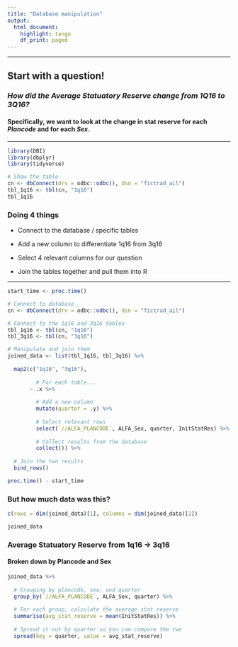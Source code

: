 ```yaml
---
title: "Database manipulation"
output:
  html_document:
    highlight: tango
    df_print: paged
---
```


---

## Start with a question!

### _How did the Average Statuatory Reserve change from 1Q16 to 3Q16?_

#### Specifically, we want to look at the change in stat reserve for each _Plancode_ and for each _Sex_. 

---

```r
library(DBI)
library(dbplyr)
library(tidyverse)

# Show the table
cn <- dbConnect(drv = odbc::odbc(), dsn = "fictrad_ail")
tbl_1q16 <- tbl(cn, "1q16")
tbl_1q16
```

### Doing 4 things

* Connect to the database / specific tables

* Add a new column to differentiate 1q16 from 3q16

* Select 4 relevant columns for our question

* Join the tables together and pull them into R
 
---

```r
start_time <- proc.time()

# Connect to database
cn <- dbConnect(drv = odbc::odbc(), dsn = "fictrad_ail")

# Connect to the 1q16 and 3q16 tables
tbl_1q16 <- tbl(cn, "1q16")
tbl_3q16 <- tbl(cn, "3q16")

# Manipulate and join them
joined_data <- list(tbl_1q16, tbl_3q16) %>%
  
  map2(c("1q16", "3q16"), 
       
         # For each table...
       ~ .x %>%
         
         # Add a new column
         mutate(quarter = .y) %>%
         
         # Select relevant rows
         select(`//ALFA_PLANCODE`, ALFA_Sex, quarter, InitStatRes) %>%
         
         # Collect results from the database
         collect()) %>%
  
  # Join the two results 
  bind_rows()

proc.time() - start_time
```

### But how much data was this?

```r
c(rows = dim(joined_data)[1], columns = dim(joined_data)[2])

joined_data
```

### Average Statuatory Reserve from 1q16 -> 3q16

#### Broken down by Plancode and Sex 

```r
joined_data %>%
  
  # Grouping by plancode, sex, and quarter
  group_by(`//ALFA_PLANCODE`, ALFA_Sex, quarter) %>%
  
  # For each group, calculate the average stat reserve
  summarise(avg_stat_reserve = mean(InitStatRes)) %>%
  
  # Spread it out by quarter so you can compare the two
  spread(key = quarter, value = avg_stat_reserve)
```


